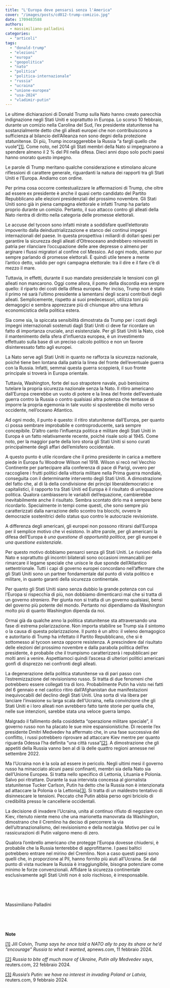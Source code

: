 ```yaml
---
title: "L'Europa deve pensarsi senza l'America"
cover: "/images/posts/cd012-trump-comizio.jpg"
date: 1709483588
authors:
  - massimiliano-palladini
categories: 
  - "articoli"
tags: 
  - "donald-trump"
  - "elezioni"
  - "europa"
  - "geopolitica"
  - "nato"
  - "politica"
  - "politica-internazionale"
  - "russia"
  - "ucraina"
  - "unione-europea"
  - "usa-2024"
  - "vladimir-putin"
---
```


Le ultime dichiarazioni di Donald Trump sulla Nato hanno creato parecchia indignazione negli Stati Uniti e soprattutto in Europa. Lo scorso 10 febbraio, durante un comizio nella Carolina del Sud, l’ex presidente statunitense ha sostanzialmente detto che gli alleati europei che non contribuiscono a sufficienza al bilancio dell’Alleanza non sono degni della protezione statunitense. Di più, Trump incoraggerebbe la Russia “a fargli quello che vuole”[\[1\]](#_ftn1). Come noto, nel 2014 gli Stati membri della Nato si impegnarono a spendere almeno il 2 % del Pil nella difesa. Dieci anni dopo solo pochi paesi hanno onorato questo impegno.

Le parole di Trump meritano qualche considerazione e stimolano alcune riflessioni di carattere generale, riguardanti la natura dei rapporti tra gli Stati Uniti e l’Europa. Andiamo con ordine.

Per prima cosa occorre contestualizzare le affermazioni di Trump, che oltre ad essere ex presidente è anche il quasi certo candidato del Partito Repubblicano alle elezioni presidenziali del prossimo novembre. Gli Stati Uniti sono già in piena campagna elettorale e infatti Trump ha parlato proprio durante un comizio. Pertanto, il suo attacco contro gli alleati della Nato rientra di diritto nella categoria delle promesse elettorali.

Le accuse del tycoon sono infatti mirate a soddisfare quell’elettorato impoverito dalla deindustrializzazione e stanco dei continui impegni internazionali del paese. In questa prospettiva i miliardi di dollari spesi per garantire la sicurezza degli alleati d’Oltreoceano andrebbero reinvestiti in patria per rilanciare l’occupazione delle aree depresse o almeno per arginare i flussi migratori al confine col Messico. Ad ogni modo, stiamo pur sempre parlando di promesse elettorali. È quindi utile tenere a mente l’antico detto, valido per ogni campagna elettorale: tra il dire e il fare c’è di mezzo il mare.

Tuttavia, in effetti, durante il suo mandato presidenziale le tensioni con gli alleati non mancarono. Oggi come allora, il pomo della discordia era sempre quello: il riparto dei costi della difesa europea. Per inciso, Trump non è stato il primo né sarà l’ultimo presidente a lamentarsi degli scarsi contributi degli alleati. Semplicemente, rispetto ai suoi predecessori, utilizza toni più demagogici e sembra apprezzare più di chiunque altro una lettura economicistica della politica estera.

Sia come sia, la spiccata sensibilità dimostrata da Trump per i costi degli impegni internazionali sostenuti dagli Stati Uniti ci deve far ricordare un fatto di importanza cruciale, anzi esistenziale. Per gli Stati Uniti la Nato, cioè il mantenimento della sfera d’influenza europea, è un investimento effettuato sulla base di un preciso calcolo politico e non un favore disinteressato fatto agli europei.

La Nato serve agli Stati Uniti in quanto ne rafforza la sicurezza nazionale, poiché tiene ben lontana dalla patria la linea del fronte dell’eventuale guerra con la Russia. Infatti, semmai questa guerra scoppierà, il suo fronte principale si troverà in Europa orientale.

Tuttavia, Washington, forte del suo strapotere navale, può benissimo tutelare la propria sicurezza nazionale senza la Nato. Il ritiro americano dall’Europa creerebbe un vuoto di potere e la linea del fronte dell’eventuale guerra contro la Russia o contro qualsiasi altra potenza che tentasse di imporre la propria egemonia in tale vuoto si sposterebbe di molto verso occidente, nell’oceano Atlantico.

Ad ogni modo, il punto è questo: il ritiro statunitense dall’Europa, per quanto ci possa sembrare improbabile e controproducente, sarà sempre concepibile. D’altro canto l’influenza politica e militare degli Stati Uniti in Europa è un fatto relativamente recente, poiché risale solo al 1945. Come noto, per la maggior parte della loro storia gli Stati Uniti si sono curati principalmente degli affari dell’emisfero occidentale.

A questo punto è utile ricordare che il primo presidente in carica a mettere piede in Europa fu Woodrow Wilson nel 1918. Wilson si recò nel Vecchio Continente per partecipare alla conferenza di pace di Parigi, ovvero per raccogliere i frutti politici della vittoria militare nella Prima guerra mondiale, conseguita con il determinante intervento degli Stati Uniti. A dimostrazione del fatto che, al di là della condivisione dei princìpi liberaldemocratici e capitalistici, il rapporto tra Stati Uniti ed Europa è il risultato di un’equazione politica. Qualora cambiassero le variabili dell’equazione, cambierebbe inevitabilmente anche il risultato. Sembra scontato dirlo ma è sempre bene ricordarlo. Specialmente in tempi come questi, che sono sempre più caratterizzati dalla narrazione dello scontro tra blocchi, ovvero le democrazie sostenitrici dello status quo contro le autocrazie revisioniste.

A differenza degli americani, gli europei non possono ritirarsi dall’Europa per il semplice motivo che vi esistono. In altre parole, per gli americani la difesa dell’Europa è _una questione di opportunità politica_, per gli europei è _una questione esistenziale_.

Per questo motivo dobbiamo pensarci senza gli Stati Uniti. Le riunioni della Nato e soprattutto gli incontri bilaterali sono occasioni immancabili per rimarcare il legame speciale che unisce le due sponde dell’Atlantico settentrionale. Tutti i capi di governo europei concordano nell’affermare che gli Stati Uniti sono un partner fondamentale dal punto di vista politico e militare, in quanto garanti della sicurezza continentale.

Per quanto gli Stati Uniti siano senza dubbio la grande potenza con cui l’Europa si rispecchia di più, non dobbiamo dimenticarci mai che si tratta di un governo _straniero_. Per giunta non si tratta di un governo qualsiasi, bensì del governo più potente del mondo. Pertanto noi dipendiamo da Washington molto più di quanto Washington dipenda da noi.

Ormai già da qualche anno la politica statunitense sta attraversando una fase di estrema polarizzazione. Non importa stabilire se Trump sia il sintomo o la causa di questa polarizzazione. Il punto è un altro: il veleno demagogico e autoritario di Trump ha infettato il Partito Repubblicano, che si è sottomesso al tycoon senza opporre resistenza. A prescindere dal risultato delle elezioni del prossimo novembre e dalla parabola politica dell’ex presidente, è probabile che il trumpismo caratterizzerà i repubblicani per molti anni a venire. Aspettiamoci quindi l’ascesa di ulteriori politici americani gonfi di disprezzo nei confronti degli alleati.

La degenerazione della politica statunitense va di pari passo con l’estremizzazione del revisionismo russo. Si tratta di due fenomeni che potrebbero essere collegati tra di loro. Probabilmente Putin ha visto nei fatti del 6 gennaio e nel caotico ritiro dall’Afghanistan due manifestazioni inequivocabili del declino degli Stati Uniti. Una sorta di via libera per lanciare l’invasione su larga scala dell’Ucraina, nella convinzione che gli Stati Uniti e i loro alleati non avrebbero fatto tante storie per quella che, nelle sue intenzioni, sarebbe stata una veloce guerra lampo.

Malgrado il fallimento della cosiddetta “operazione militare speciale”, il governo russo non ha placato le sue mire espansionistiche. Di recente l’ex presidente Dmitri Medvedev ha affermato che, in una fase successiva del conflitto, i russi potrebbero riprovare ad attaccare Kiev mentre per quanto riguarda Odessa l’ha definita “una città russa”[\[2\]](#_ftn2). A dimostrazione che gli appetiti della Russia vanno ben al di là delle quattro regioni annesse nel settembre 2022.

Ma l’Ucraina non è la sola ad essere in pericolo. Negli ultimi mesi il governo russo ha minacciato alcuni paesi confinanti, membri sia della Nato sia dell’Unione Europea. Si tratta nello specifico di Lettonia, Lituania e Polonia. Salvo poi ritrattare. Durante la sua intervista concessa al giornalista statunitense Tucker Carlson, Putin ha detto che la Russia non è intenzionata ad attaccare la Polonia o la Lettonia[\[3\]](#_ftn3). Si tratta di un maldestro tentativo di disinnescare le tensioni. Peccato che Putin abbia perso ogni briciolo di credibilità presso le cancellerie occidentali.

La decisione di invadere l’Ucraina, unita al continuo rifiuto di negoziare con Kiev, ritenuto niente meno che una marionetta manovrata da Washington, dimostrano che il Cremlino ha deciso di percorrere la via dell’ultranazionalismo, del revisionismo e della nostalgia. Motivo per cui le rassicurazioni di Putin valgono meno di zero.

Qualora l’ombrello americano che protegge l’Europa dovesse chiudersi, è probabile che la Russia tenterebbe di approfittarne. I paesi baltici potrebbero entrare nel mirino del Cremlino. Non a caso questi paesi sono quelli che, in proporzione al Pil, hanno fornito più aiuti all’Ucraina. Se dal punto di vista nucleare la Russia è irraggiungibile, bisogna potenziare come minimo le forze convenzionali. Affidare la sicurezza continentale esclusivamente agli Stati Uniti non è solo rischioso, è irresponsabile.

 

 

Massimiliano Palladini

 

 

**Note**

[\[1\]](#_ftnref1) Jill Colvin, _Trump says he once told a NATO ally to pay its share or he’d “encourage” Russia to what it wanted_, apnews.com, 11 febbraio 2024.

[\[2\]](#_ftnref2) _Russia to bite off much more of Ukraine, Putin ally Medvedev says_, reuters.com, 22 febbraio 2024.

[\[3\]](#_ftnref3) _Russia’s Putin: we have no interest in invading Poland or Latvia_, reuters.com, 9 febbraio 2024.
